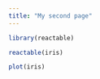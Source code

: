 ```yaml
---
title: "My second page"
---
```


```r
library(reactable)
```

```r
reactable(iris)
```

```r
plot(iris)
```